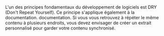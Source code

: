 L'un des principes fondamentaux du développement de logiciels est DRY (Don't Repeat Yourself). Ce principe s'applique également à la documentation. documentation. Si vous vous retrouvez à répéter le même contenu à plusieurs endroits, vous devez envisager de créer un extrait personnalisé pour garder votre contenu synchronisé.